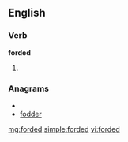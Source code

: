 ==English==

===Verb===
'''forded'''

# {{past of|[[ford]]}}

===Anagrams===
* {{alphagram|ddefor}}
* [[fodder#English|fodder]]

[[mg:forded]]
[[simple:forded]]
[[vi:forded]]